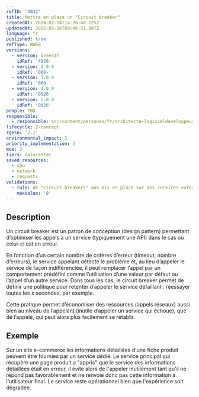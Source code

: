 ```yaml
---
refID: '4032'
title: Mettre en place un "Circuit breaker"
createdAt: 2024-02-14T14:26:40.125Z
updatedAt: 2025-05-16T09:46:51.897Z
language: fr
published: true
refType: RWEB
versions:
  - version: GreenIT
    idRef: '4026'
  - version: 2.0.0
    idRef: '000-'
  - version: 3.0.0
    idRef: '000-'
  - version: 4.0.0
    idRef: '0026'
  - version: 5.0.0
    idRef: '0026'
people: TBD
responsible:
  - responsible: src/content/personas/fr/architecte-logicieldeveloppeur.mdx
lifecycle: 2-concept
rgesn: '2.1'
environmental_impact: 2
priority_implementation: 2
moe: 2
tiers: datacenter
saved_resources:
  - cpu
  - network
  - requests
validations:
  - rule: de "circuit breakers" non mis en place sur des services externes
    maxValue: '0'
---
```


## Description

Un circuit breaker est un patron de conception (design pattern) permettant d’optimiser les appels à un service (typiquement une API) dans le cas où celui-ci est en erreur.

En fonction d’un certain nombre de critères d’erreur (timeout, nombre d’erreurs), le service appelant détecte le problème et, au lieu d’appeler le service de façon indifférenciée, il peut remplacer l’appel par un comportement prédéfini comme l’utilisation d’une valeur par défaut ou l’appel d’un autre service. Dans tous les cas, le circuit breaker permet de définir une politique pour retenter d’appeler le service défaillant : réessayer toutes les x secondes, par exemple.

Cette pratique permet d’économiser des ressources (appels réseaux) aussi bien au niveau de l’appelant (inutile d’appeler un service qui échoue), que de l’appelé, qui peut alors plus facilement se rétablir.

## Exemple

Sur un site e-commerce les informations détaillées d'une fiche produit peuvent être fournies par un service dédié.
Le service principal qui récupère une page produit a "appris" que le service des informations détaillées était en erreur, il évite alors
de l'appeler inutilement tant qu'il ne répond pas favorablement et ne renvoie donc pas cette information à l'utilisateur final.
Le service reste opérationnel bien que l'expérience soit dégradée.
